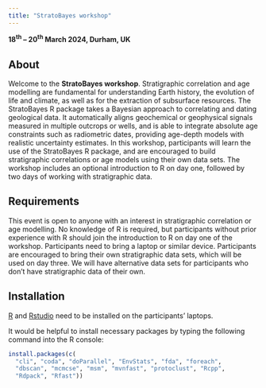 ```yaml
---
title: "StratoBayes workshop"
---
```


**18^th^ -- 20^th^ March 2024, Durham, UK**

## About

Welcome to the **StratoBayes workshop**. Stratigraphic correlation and age modelling are fundamental for understanding Earth history, the evolution of life and climate, as well as for the extraction of subsurface resources. The StratoBayes R package takes a Bayesian approach to correlating and dating geological data. It automatically aligns geochemical or geophysical signals measured in multiple outcrops or wells, and is able to integrate absolute age constraints such as radiometric dates, providing age-depth models with realistic uncertainty estimates. In this workshop, participants will learn the use of the StratoBayes R package, and are encouraged to build stratigraphic correlations or age models using their own data sets. The workshop includes an optional introduction to R on day one, followed by two days of working with stratigraphic data.

## Requirements

This event is open to anyone with an interest in stratigraphic correlation or age modelling. No knowledge of R is required, but participants without prior experience with R should join the introduction to R on day one of the workshop. Participants need to bring a laptop or similar device. Participants are encouraged to bring their own stratigraphic data sets, which will be used on day three. We will have alternative data sets for participants who don't have stratigraphic data of their own.

## Installation

[R](https://www.r-project.org/) and [Rstudio](https://posit.co/downloads/) need to be installed on the participants' laptops.

It would be helpful to install necessary packages by typing the following command into the R console:

``` r
install.packages(c(
  "cli", "coda", "doParallel", "EnvStats", "fda", "foreach",
  "dbscan", "mcmcse", "msm", "mvnfast", "protoclust", "Rcpp",
  "Rdpack", "Rfast"))
```
